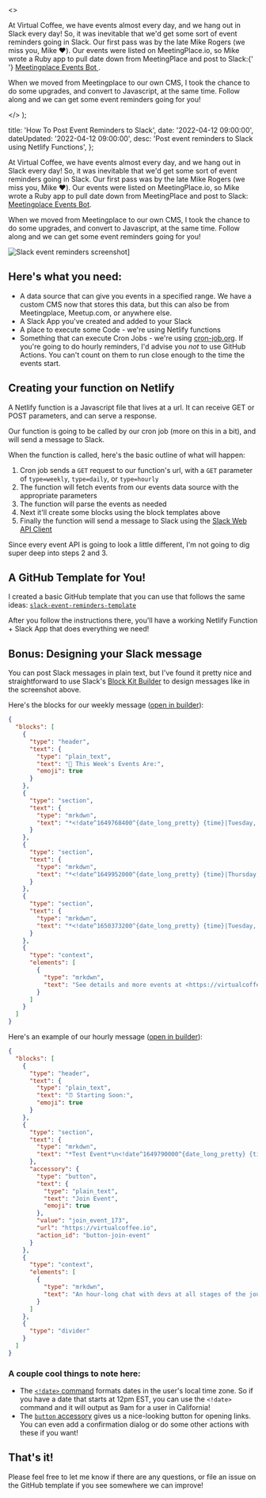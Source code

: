   <>
    <p>
      At Virtual Coffee, we have events almost every day, and we hang out in
      Slack every day! So, it was inevitable that we'd get some sort of event
      reminders going in Slack. Our first pass was by the late Mike Rogers (we
      miss you, Mike ❤️). Our events were listed on MeetingPlace.io, so Mike
      wrote a Ruby app to pull date down from MeetingPlace and post to Slack:{' '}
      <a href="https://github.com/Virtual-Coffee/bot-meetingplace-events">
        Meetingplace Events Bot
      </a>
      .
    </p>
    <p>
      When we moved from Meetingplace to our own CMS, I took the chance to do
      some upgrades, and convert to Javascript, at the same time. Follow along
      and we can get some event reminders going for you!
    </p>
  </>
);


  title: 'How To Post Event Reminders to Slack',
  date: '2022-04-12 09:00:00',
  dateUpdated: '2022-04-12 09:00:00',
  desc: 'Post event reminders to Slack using Netlify Functions',
};

At Virtual Coffee, we have events almost every day, and we hang out in Slack every day! So, it was inevitable that we'd get some sort of event reminders going in Slack. Our first pass was by the late Mike Rogers (we miss you, Mike ❤️). Our events were listed on MeetingPlace.io, so Mike wrote a Ruby app to pull date down from MeetingPlace and post to Slack: [Meetingplace Events Bot](https://github.com/Virtual-Coffee/bot-meetingplace-events).

When we moved from Meetingplace to our own CMS, I took the chance to do some upgrades, and convert to Javascript, at the same time. Follow along and we can get some event reminders going for you!

![Slack event reminders screenshot](/images/slack-event-reminders.png)]

## Here's what you need:

- A data source that can give you events in a specified range. We have a custom CMS now that stores this data, but this can also be from Meetingplace, Meetup.com, or anywhere else.
- A Slack App you've created and added to your Slack
- A place to execute some Code - we're using Netlify functions
- Something that can execute Cron Jobs - we're using [cron-job.org](https://cron-job.org). If you're going to do hourly reminders, I'd advise you _not_ to use GitHub Actions. You can't count on them to run close enough to the time the events start.

## Creating your function on Netlify

A Netlify function is a Javascript file that lives at a url. It can receive GET or POST parameters, and can serve a response.

Our function is going to be called by our cron job (more on this in a bit), and will send a message to Slack.

When the function is called, here's the basic outline of what will happen:

1. Cron job sends a `GET` request to our function's url, with a `GET` parameter of `type=weekly`, `type=daily`, or `type=hourly`
2. The function will fetch events from our events data source with the appropriate parameters
3. The function will parse the events as needed
4. Next it'll create some blocks using the block templates above
5. Finally the function will send a message to Slack using the [Slack Web API Client](https://slack.dev/node-slack-sdk/web-api)

Since every event API is going to look a little different, I'm not going to dig super deep into steps 2 and 3.

## A GitHub Template for You!

I created a basic GitHub template that you can use that follows the same ideas: [`slack-event-reminders-template`](https://github.com/Virtual-Coffee/slack-event-reminders-template)

After you follow the instructions there, you'll have a working Netlify Function + Slack App that does everything we need!

## Bonus: Designing your Slack message

You can post Slack messages in plain text, but I've found it pretty nice and straightforward to use Slack's [Block Kit Builder](https://app.slack.com/block-kit-builder) to design messages like in the screenshot above.

Here's the blocks for our weekly message ([open in builder](https://app.slack.com/block-kit-builder/T014AAKN3KP#%7B%22blocks%22:%5B%7B%22type%22:%22header%22,%22text%22:%7B%22type%22:%22plain_text%22,%22text%22:%22%F0%9F%93%86%20This%20Week's%20Events%20Are:%22,%22emoji%22:true%7D%7D,%7B%22type%22:%22section%22,%22text%22:%7B%22type%22:%22mrkdwn%22,%22text%22:%22*%3C!date%5E1649768400%5E%7Bdate_long_pretty%7D%20%7Btime%7D%7CTuesday,%20April%2012,%202022,%209:00%20AM%20EDT%3E*%5CnVirtual%20Coffee%20-%20Morning%20Crowd%22%7D%7D,%7B%22type%22:%22section%22,%22text%22:%7B%22type%22:%22mrkdwn%22,%22text%22:%22*%3C!date%5E1649952000%5E%7Bdate_long_pretty%7D%20%7Btime%7D%7CThursday,%20April%2014,%202022,%2012:00%20PM%20EDT%3E*%5CnVirtual%20Coffee%20-%20Afternoon%20Crowd%22%7D%7D,%7B%22type%22:%22section%22,%22text%22:%7B%22type%22:%22mrkdwn%22,%22text%22:%22*%3C!date%5E1650373200%5E%7Bdate_long_pretty%7D%20%7Btime%7D%7CTuesday,%20April%2019,%202022,%209:00%20AM%20EDT%3E*%5CnVirtual%20Coffee%20-%20Morning%20Crowd%22%7D%7D,%7B%22type%22:%22context%22,%22elements%22:%5B%7B%22type%22:%22mrkdwn%22,%22text%22:%22See%20details%20and%20more%20events%20at%20%3Chttps://virtualcoffee.io/events%7CVirtualCoffee.IO%3E!%22%7D%5D%7D%5D%7D)):

```json
{
  "blocks": [
    {
      "type": "header",
      "text": {
        "type": "plain_text",
        "text": "📆 This Week's Events Are:",
        "emoji": true
      }
    },
    {
      "type": "section",
      "text": {
        "type": "mrkdwn",
        "text": "*<!date^1649768400^{date_long_pretty} {time}|Tuesday, April 12, 2022, 9:00 AM EDT>*\nVirtual Coffee - Morning Crowd"
      }
    },
    {
      "type": "section",
      "text": {
        "type": "mrkdwn",
        "text": "*<!date^1649952000^{date_long_pretty} {time}|Thursday, April 14, 2022, 12:00 PM EDT>*\nVirtual Coffee - Afternoon Crowd"
      }
    },
    {
      "type": "section",
      "text": {
        "type": "mrkdwn",
        "text": "*<!date^1650373200^{date_long_pretty} {time}|Tuesday, April 19, 2022, 9:00 AM EDT>*\nVirtual Coffee - Morning Crowd"
      }
    },
    {
      "type": "context",
      "elements": [
        {
          "type": "mrkdwn",
          "text": "See details and more events at <https://virtualcoffee.io/events|VirtualCoffee.IO>!"
        }
      ]
    }
  ]
}
```

Here's an example of our hourly message ([open in builder](https://app.slack.com/block-kit-builder/T014AAKN3KP#%7B%22blocks%22:%5B%7B%22type%22:%22header%22,%22text%22:%7B%22type%22:%22plain_text%22,%22text%22:%22%E2%8F%B0%20Starting%20Soon:%22,%22emoji%22:true%7D%7D,%7B%22type%22:%22section%22,%22text%22:%7B%22type%22:%22mrkdwn%22,%22text%22:%22*Test%20Event*%5Cn%3C!date%5E1649790000%5E%7Bdate_long_pretty%7D%20%7Btime%7D%7CTuesday,%20April%2012,%202022,%203:00%20PM%20EDT%3E%22%7D,%22accessory%22:%7B%22type%22:%22button%22,%22text%22:%7B%22type%22:%22plain_text%22,%22text%22:%22Join%20Event%22,%22emoji%22:true%7D,%22value%22:%22join_event_173%22,%22url%22:%22https://virtualcoffee.io%22,%22action_id%22:%22button-join-event%22%7D%7D,%7B%22type%22:%22context%22,%22elements%22:%5B%7B%22type%22:%22mrkdwn%22,%22text%22:%22An%20hour-long%20chat%20with%20devs%20at%20all%20stages%20of%20the%20journey.%20You%20can%20come%20to%20hang%20out%20with%20great%20people,%20ask%20questions%20or%20bring%20up%20a%20topic,%20or%20just%20sit%20back%20and%20listen%20to%20others%20talk%20about%20tech.%20Currently%20open%20to%20slack%20members%20only.%20Check%20announcements%20for%20the%20Join%20Event%20button.Every%20Tuesday%20at%209AM%20ET!%22%7D%5D%7D,%7B%22type%22:%22divider%22%7D%5D%7D)):

```json
{
  "blocks": [
    {
      "type": "header",
      "text": {
        "type": "plain_text",
        "text": "⏰ Starting Soon:",
        "emoji": true
      }
    },
    {
      "type": "section",
      "text": {
        "type": "mrkdwn",
        "text": "*Test Event*\n<!date^1649790000^{date_long_pretty} {time}|Tuesday, April 12, 2022, 3:00 PM EDT>"
      },
      "accessory": {
        "type": "button",
        "text": {
          "type": "plain_text",
          "text": "Join Event",
          "emoji": true
        },
        "value": "join_event_173",
        "url": "https://virtualcoffee.io",
        "action_id": "button-join-event"
      }
    },
    {
      "type": "context",
      "elements": [
        {
          "type": "mrkdwn",
          "text": "An hour-long chat with devs at all stages of the journey. You can come to hang out with great people, ask questions or bring up a topic, or just sit back and listen to others talk about tech. Currently open to slack members only. Check announcements for the Join Event button.Every Tuesday at 9AM ET!"
        }
      ]
    },
    {
      "type": "divider"
    }
  ]
}
```

### A couple cool things to note here:

- The [`<!date>` command](https://api.slack.com/reference/surfaces/formatting#date-formatting) formats dates in the user's local time zone. So if you have a date that starts at 12pm EST, you can use the `<!date>` command and it will output as 9am for a user in California!
- The [`button` accessory](https://api.slack.com/reference/block-kit/block-elements#button) gives us a nice-looking button for opening links. You can even add a confirmation dialog or do some other actions with these if you want!

## That's it!

Please feel free to let me know if there are any questions, or file an issue on the GitHub template if you see somewhere we can improve!

